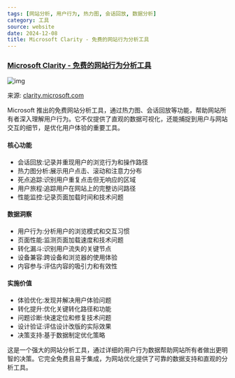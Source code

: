 ```yaml
---
tags: [网站分析, 用户行为, 热力图, 会话回放, 数据分析]
category: 工具
source: website
date: 2024-12-08
title: Microsoft Clarity - 免费的网站行为分析工具
---
```


### [Microsoft Clarity - 免费的网站行为分析工具](https://clarity.microsoft.com/)

![img](https://img.mengpeng.tech/i/2024/12/07/67544bfa1c9a9.webp)

来源: [clarity.microsoft.com](https://clarity.microsoft.com/)

Microsoft 推出的免费网站分析工具，通过热力图、会话回放等功能，帮助网站所有者深入理解用户行为。它不仅提供了直观的数据可视化，还能捕捉到用户与网站交互的细节，是优化用户体验的重要工具。

#### 核心功能
- 会话回放:记录并重现用户的浏览行为和操作路径
- 热力图分析:展示用户点击、滚动和注意力分布
- 死点追踪:识别用户重复点击但无响应的区域
- 用户旅程:追踪用户在网站上的完整访问路径
- 性能监控:记录页面加载时间和技术问题

#### 数据洞察
- 用户行为:分析用户的浏览模式和交互习惯
- 页面性能:监测页面加载速度和技术问题
- 转化漏斗:识别用户流失的关键节点
- 设备兼容:跨设备和浏览器的使用体验
- 内容参与:评估内容的吸引力和有效性

#### 实施价值
- 体验优化:发现并解决用户体验问题
- 转化提升:优化关键转化路径和功能
- 问题诊断:快速定位和修复技术问题
- 设计验证:评估设计改版的实际效果
- 决策支持:基于数据制定优化策略

这是一个强大的网站分析工具，通过详细的用户行为数据帮助网站所有者做出更明智的决策。它完全免费且易于集成，为网站优化提供了可靠的数据支持和直观的分析工具。 